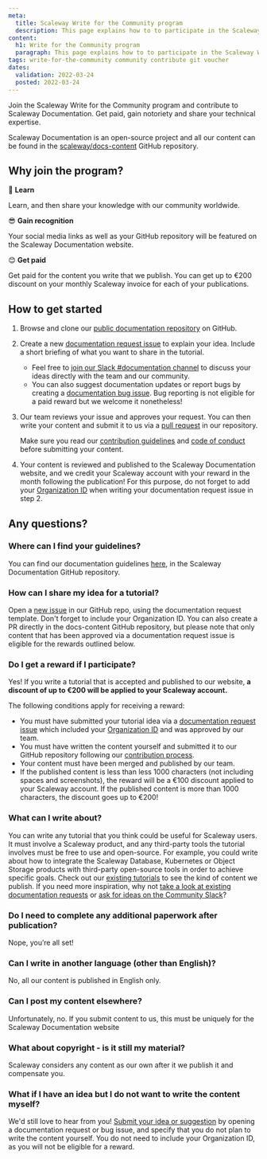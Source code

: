 ```yaml
---
meta:
  title: Scaleway Write for the Community program
  description: This page explains how to to participate in the Scaleway Write for the Community program.
content:
  h1: Write for the Community program
  paragraph: This page explains how to to participate in the Scaleway Write for the Community program.
tags: write-for-the-community community contribute git voucher
dates:
  validation: 2022-03-24
  posted: 2022-03-24
---
```


Join the Scaleway Write for the Community program and contribute to Scaleway Documentation. Get paid, gain notoriety and share your technical expertise. 

Scaleway Documentation is an open-source project and all our content can be found in the [scaleway/docs-content](https://github.com/scaleway/docs-content/) GitHub repository. 

## Why join the program?

🙆 **Learn**

Learn, and then share your knowledge with our community worldwide.

😎 **Gain recognition**

Your social media links as well as your GitHub repository will be featured on the Scaleway Documentation website.

😊 **Get paid**

Get paid for the content you write that we publish. You can get up to €200 discount on your monthly Scaleway invoice for each of your publications. 

## How to get started

1. Browse and clone our [public documentation repository](https://github.com/scaleway/docs-content/blob/main/docs/CONTRIBUTING.md#use-repository-locally) on GitHub.

2. Create a new [documentation request issue](https://github.com/scaleway/docs-content/issues/new?assignees=&labels=Documentation+Request&template=doc_request.yaml&title=%5B%F0%9F%91%A9%E2%80%8D%F0%9F%92%BB+Documentation+Request%5D%3A+) to explain your idea. Include a short briefing of what you want to share in the tutorial.

    <Message type="tip">

    - Feel free to [join our Slack #documentation channel](https://scaleway-community.slack.com/archives/C01J2BT8TGX) to discuss your ideas directly with the team and our community. 
    - You can also suggest documentation updates or report bugs by creating a [documentation bug issue](https://github.com/scaleway/docs-content/issues/new?assignees=&labels=Documentation+Bug&template=doc_bug.yaml&title=%5B%F0%9F%90%9E+Documentation+Bug%5D%3A+). Bug reporting is not eligible for a paid reward but we welcome it nonetheless!
        
    </Message>

3. Our team reviews your issue and approves your request. You can then write your content and submit it to us via a [pull request](https://github.com/scaleway/docs-content/pulls) in our repository.

    <Message type="important">
    
    Make sure you read our [contribution guidelines](https://github.com/scaleway/docs-content/blob/854cc72797d4103d0475f35f977f32339d6e94f5/docs/CONTRIBUTING.md) and [code of conduct](https://github.com/scaleway/docs-content/blob/854cc72797d4103d0475f35f977f32339d6e94f5/docs/CODE_OF_CONDUCT.md) before submitting your content. 

    </Message>

4. Your content is reviewed and published to the Scaleway Documentation website, and we credit your Scaleway account with your reward in the month following the publication! For this purpose, do not forget to add your [Organization ID](/console/my-project/how-to/join-an-organization/#how-to-retrieve-your-organization-id) when writing your documentation request issue in step 2.

## Any questions?

### Where can I find your guidelines?

You can find our documentation guidelines [here](https://github.com/scaleway/docs-content/blob/854cc72797d4103d0475f35f977f32339d6e94f5/docs/CONTRIBUTING.md), in the Scaleway Documentation GitHub repository.

### How can I share my idea for a tutorial?

Open a [new issue](https://github.com/scaleway/docs-content/issues/new?assignees=&labels=Documentation+Request&template=doc_request.yaml&title=%5B%F0%9F%91%A9%E2%80%8D%F0%9F%92%BB+Documentation+Request%5D%3A+) in our GitHub repo, using the documentation request template. Don't forget to include your Organization ID. You can also create a PR directly in the docs-content GitHub repository, but please note that only content that has been approved via a documentation request issue is eligible for the rewards outlined below.

### Do I get a reward if I participate?

Yes! If you write a tutorial that is accepted and published to our website, **a discount of up to €200 will be applied to your Scaleway account.** 

<Message type="note">

The following conditions apply for receiving a reward:
- You must have submitted your tutorial idea via a [documentation request issue](https://github.com/scaleway/docs-content/issues/new?assignees=&labels=Documentation+Request&template=doc_request.yaml&title=%5B%F0%9F%91%A9%E2%80%8D%F0%9F%92%BB+Documentation+Request%5D%3A+) which included your [Organization ID](/console/my-project/how-to/join-an-organization/#how-to-retrieve-your-organization-id) and was approved by our team.
- You must have written the content yourself and submitted it to our GitHub repository following our [contribution process](https://github.com/scaleway/docs-content/blob/main/docs/CONTRIBUTING.md).
- Your content must have been merged and published by our team.
- If the published content is less than less 1000 characters (not including spaces and screenshots), the reward will be a €100 discount applied to your Scaleway account. If the published content is more than 1000 characters, the discount goes up to €200!

</Message>

### What can I write about?

You can write any tutorial that you think could be useful for Scaleway users. It must involve a Scaleway product, and any third-party tools the tutorial involves must be free to use and open-source. For example, you could write about how to integrate the Scaleway Database, Kubernetes or Object Storage products with third-party open-source tools in order to achieve specific goals. Check out our [existing tutorials](https://www.scaleway.com/en/docs/tutorials/) to see the kind of content we publish. If you need more inspiration, why not [take a look at existing documentation requests](https://github.com/scaleway/docs-content/issues) or [ask for ideas on the Community Slack](https://scaleway-community.slack.com/archives/C01J2BT8TGX)?

### Do I need to complete any additional paperwork after publication?

Nope, you’re all set! 

### Can I write in another language (other than English)?

No, all our content is published in English only.

### Can I post my content elsewhere?

Unfortunately, no. If you submit content to us, this must be uniquely for the Scaleway Documentation website

### What about copyright - is it still my material?

Scaleway considers any content as our own after it we publish it and compensate you.

### What if I have an idea but I do not want to write the content myself?

We'd still love to hear from you! [Submit your idea or suggestion](https://github.com/scaleway/docs-content/issues/new/choose) by opening a documentation request or bug issue, and specify that you do not plan to write the content yourself. You do not need to include your Organization ID, as you will not be eligible for a reward.
